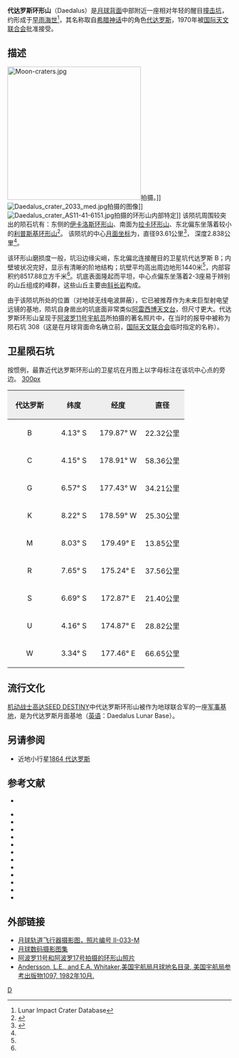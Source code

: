 {{lunar crater data 
 | image      = Moon Dedal crater.jpg
 | caption    = [[阿波罗11号|阿波罗11号]]拍摄的月球背面的代达罗斯环形山，[[美国宇航局|美国宇航局]]照片''。
 | latitude   = 5.83
 | N_or_S     = S
 | longitude  = 179.40
 | E_or_W     = E
 | diameter   = 93.61[[kilometer|公里]]
 | depth      = 2.838公里 | colong     = 181
 | eponym     = [[代达罗斯|代达罗斯]]
}}

'''代达罗斯环形山'''（Daedalus）是[[月球背面|月球背面]]中部附近一座相对年轻的醒目[[撞击坑|撞击坑]]，约形成于[[早雨海世|早雨海世]]<ref name=LICD>Lunar Impact Crater Database</ref>，其名称取自[[希腊神话|希腊神话]]中的角色[[代达罗斯|代达罗斯]]，1970年被[[国际天文联合会|国际天文联合会]]批准接受。

==描述==
[[Image:Moon-craters.jpg|300px]]拍摄。]]
[[Image:Daedalus_crater_2033_med.jpg|thumb]]拍摄的图像]]
[[Image:Daedalus_crater_AS11-41-6151.jpg|thumb]]拍摄的环形山内部特定]]
该陨坑周围较突出的陨石坑有：东侧的[[伊卡洛斯环形山|伊卡洛斯环形山]]、南面为[[拉卡环形山|拉卡环形山]]、东北偏东坐落着较小的[[利普斯基环形山|利普斯基环形山]]<ref>{{Cite web |url=http://planetarynames.wr.usgs.gov/images/Lunar/lac_86_lo.pdf |title=The crater Daedalus on the LAC-86 map |accessdate=2016-06-24 |archive-date=2013-02-20 |archive-url=https://web.archive.org/web/20130220171819/http://planetarynames.wr.usgs.gov/images/Lunar/lac_86_lo.pdf |dead-url=no }}</ref>。
该陨坑的中心[[月面坐标|月面坐标]]为{{Coord|5.83|S|179.40|W|globe:Moon|nogoogle=1|noosm=1}}，直径93.61公里<ref name="IAU">{{Cite web |url=http://planetarynames.wr.usgs.gov/Feature/1381 |title=Directory of the International Astronomical Union |accessdate=2016-06-24 |archive-date=2020-02-27 |archive-url=https://web.archive.org/web/20200227074927/https://planetarynames.wr.usgs.gov/Feature/1381 |dead-url=no }}</ref>，
深度2.838公里<ref name="LICD"/>。

该环形山磨损度一般，坑沿边缘尖峭，东北偏北连接醒目的卫星坑代达罗斯 B；内壁坡状况完好，显示有清晰的阶地结构；坑壁平均高出周边地形1440米<ref name="LICD"/>，内部容积约8517.88立方千米<ref name="LICD"/>。坑底表面隆起而平坦，中心点偏东坐落着2-3座易于辨别的山丘组成的峰群，这些山丘主要由[[斜长岩|斜长岩]]构成。

由于该陨坑所处的位置（对地球无线电波屏蔽），它已被推荐作为未来巨型射电望远镜的基地，陨坑自身凿出的坑底面非常类似[[阿雷西博天文台|阿雷西博天文台]]，但尺寸更大。代达罗斯环形山呈现于[[阿波罗11号|阿波罗11号]][[宇航员|宇航员]]所拍摄的著名照片中，在当时的报导中被称为陨石坑 308（这是在月球背面命名确立前，[[国际天文联合会|国际天文联合会]]临时指定的名称）。

==卫星陨石坑==
按惯例，最靠近代达罗斯环形山的卫星坑在月图上以字母标注在该坑中心点的旁边。
[[image:Daedalus_sattelite_craters_map.jpg|300px]]

{| class="wikitable"
!width="25%" style="background:#eeeeee;" |代达罗斯 
!width="25%" style="background:#eeeeee;" |纬度
!width="25%" style="background:#eeeeee;" |经度
!width="25%" style="background:#eeeeee;" |直径
|-
|align="center"|B
|align="center"|4.13° S
|align="center"|179.87° W
|align="center"|22.32公里
|-
|align="center"|C
|align="center"|4.15° S
|align="center"|178.91° W
|align="center"|58.36公里
|-
|align="center"|G
|align="center"|6.57° S
|align="center"|177.43° W
|align="center"|34.21公里
|-
|align="center"|K
|align="center"|8.22° S
|align="center"|178.59° W
|align="center"|25.30公里
|-
|align="center"|M
|align="center"|8.03° S
|align="center"|179.49° E
|align="center"|13.85公里
|-
|align="center"|R
|align="center"|7.65° S
|align="center"|175.24° E
|align="center"|37.56公里
|-
|align="center"|S
|align="center"|6.69° S
|align="center"|172.87° E
|align="center"|21.40公里
|-
|align="center"|U
|align="center"|4.16° S
|align="center"|174.87° E
|align="center"|28.82公里
|-
|align="center"|W
|align="center"|3.34° S
|align="center"|177.46° E
|align="center"|66.65公里
|}

==流行文化==
[[机动战士高达SEED_DESTINY|机动战士高达SEED DESTINY]]中代达罗斯环形山被作为地球联合军的一座[[军事基地|军事基地]]，是为代达罗斯月面基地（[[英语|英语]]：Daedalus Lunar Base）。

==另请参阅==
* 近地小行星[[小行星1864|1864 代达罗斯]]
==参考文献==
{{reflist}}
* {{cite web | last = Graham-Rowe | first = Duncan | date = 2002-01-03 | url = http://www.newscientist.com/article.ns?id=dn1735 | title = Astronomers plan telescope on Moon | publisher = New Scientist | accessdate = 2006-10-25 | archive-date = 2008-05-06 | archive-url = https://web.archive.org/web/20080506142458/http://www.newscientist.com/article.ns?id=dn1735 | dead-url = no }}
{{refbegin}}
* {{cite book
  | last1 = Andersson
  | first1 = L. E.
  | last2 = Whitaker
  | first2 = E. A.
  | authorlink2 = Ewen Whitaker
  | date = 1982
  | title = [[NASA|NASA]] Catalogue of Lunar Nomenclature
  | publisher = NASA RP-1097
  | ref = harv
  }}
* {{cite web
  | last = Blue
  | first = Jennifer
  | date = July 25, 2007
  | title = Gazetteer of Planetary Nomenclature
  | publisher = [[United_States_Geological_Survey|USGS]]
  | url = http://planetarynames.wr.usgs.gov/
  | accessdate = 2007-08-05
  | ref = harv
  | archive-date = 2015-05-26
  | archive-url = https://web.archive.org/web/20150526164842/http://planetarynames.wr.usgs.gov/
  | dead-url = no
  }}
* {{cite book
  | last1 = Bussey
  | first1 = B.
  | authorlink1 = Ben Bussey
  | last2 = Spudis
  | first2 = P.
  | authorlink2 = Paul Spudis
  | date = 2004
  | title = The Clementine Atlas of the Moon
  | publisher = Cambridge University Press
  | location = New York
  | isbn = 978-0-521-81528-4
  | ref = harv
  }}
* {{cite book
  | last1 = Cocks
  | first1 = Elijah E.
  | last2 = Cocks
  | first2 = Josiah C.
  | date = 1995
  | title = Who's Who on the Moon: A Biographical Dictionary of Lunar Nomenclature
  | url = https://archive.org/details/isbn_9780936389271
  | publisher = Tudor Publishers
  | isbn = 978-0-936389-27-1
  | ref = harv
  }}
* {{cite web
  | last = McDowell
  | first = Jonathan
  | date = July 15, 2007
  | url = http://host.planet4589.org/astro/lunar/
  | title = Lunar Nomenclature
  | publisher = Jonathan's Space Report
  | accessdate = 2007-10-24
  | ref = harv
  | archive-date = 2015-01-12
  | archive-url = https://web.archive.org/web/20150112233439/http://host.planet4589.org/astro/lunar/
  | dead-url = no
  }}
* {{cite journal| last1 = Menzel| first1 = D. H.| last2 = Minnaert| first2 = M.| last3 = Levin| first3 = B.| last4 = Dollfus| first4 = A.| last5 = Bell| first5 = B.| title = Report on Lunar Nomenclature by the Working Group of Commission 17 of the IAU| doi = 10.1007/BF00171763| journal = Space Science Reviews| volume = 12| issue = 2| pages = 136–186| year = 1971| pmid = | pmc =| bibcode = 1971SSRv...12..136M| ref = harv}}
* {{cite book
  | first = Patrick
  | last = Moore
  | authorlink = Patrick Moore
  | date = 2001
  | title = On the Moon
  | url = https://archive.org/details/patrickmooreonmo00patr
  | publisher = Sterling Publishing Co
  | isbn = 978-0-304-35469-6
  | ref = harv
  }}
* {{cite book
  | first = Fred W.
  | last = Price
  | date = 1988
  | title = The Moon Observer's Handbook
  | publisher = Cambridge University Press
  | isbn = 978-0-521-33500-3
  | ref = harv
  }}
* {{cite book
  | last = Rükl
  | first = Antonín
  | authorlink = Antonín Rükl
  | date = 1990
  | title = Atlas of the Moon
  | publisher = Kalmbach Books
  | isbn = 978-0-913135-17-4
  | ref = harv
  }}
* {{cite book
  | last = Webb
  | first = Rev. T. W.
  | authorlink = Thomas William Webb
  | date = 1962
  | title = Celestial Objects for Common Telescopes
  | url = https://archive.org/details/celestialobjects00webb
  | edition = 6th revised
  | publisher = Dover
  | isbn = 978-0-486-20917-3
  | ref = harv
  }}
* {{cite book
  | first = Ewen A.
  | last = Whitaker
  | authorlink = Ewen Whitaker
  | date = 1999
  | title = Mapping and Naming the Moon
  | publisher = Cambridge University Press
  | isbn = 978-0-521-62248-6
  | ref = harv
  }}
* {{cite book
  | first = Peter T.
  | last = Wlasuk
  | date = 2000
  | title = Observing the Moon
  | publisher = Springer
  | isbn = 978-1-85233-193-1
  | ref = harv
 }}
{{refend}}

==外部链接==
* [http://www.lpi.usra.edu/research/lunar_orbiter/bin/info.shtml?41 月球轨道飞行器摄影图，照片编号 II-033-M]{{Wayback|url=http://www.lpi.usra.edu/research/lunar_orbiter/bin/info.shtml?41 |date=20041208132926 }}
* [http://www.lpi.usra.edu/resources/lunar_orbiter/bin/srch_nam.shtml?Daedalus%7C0 月球数码摄影图集]{{Wayback|url=http://www.lpi.usra.edu/resources/lunar_orbiter/bin/srch_nam.shtml?Daedalus%7C0 |date=20201127013824 }}
* [http://www.lpi.usra.edu/resources/apollo/search/feature/?feature=Daedalus 阿波罗11号和阿波罗17号拍摄的环形山照片]{{Wayback|url=http://www.lpi.usra.edu/resources/apollo/search/feature/?feature=Daedalus |date=20201127012918 }} 
* [http://planet4589.org/astro/lunar/RP-1097.pdf Andersson, L.E., and E.A. Whitaker,美国宇航局月球地名目录, 美国宇航局参考出版物1097, 1982年10月.]{{Wayback|url=http://planet4589.org/astro/lunar/RP-1097.pdf |date=20141006125838 }}

[[Category:月球环形山|D]]
{{月球環形山 (C-F)}}
